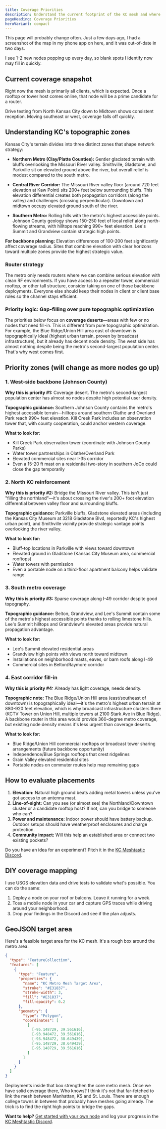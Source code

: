 ```yaml
---
title: Coverage Priorities
description: Understand the current footprint of the KC mesh and where additional routers will make the biggest impact.
pageHeading: Coverage Priorities
heroVariant: compact
---
```



This page will probably change often. Just a few days ago, I had a screenshot of the map in my phone app on here, and it was out-of-date in two days.

I see 1-2 new nodes popping up every day, so blank spots I identify now may fill in quickly. 

## Current coverage snapshot

Right now the mesh is primarily all clients, which is expected. Once a rooftop or tower host comes online, that node will be a prime candidate for a router.

Drive testing from North Kansas City down to Midtown shows consistent reception. Moving southeast or west, coverage falls off quickly.

## Understanding KC's topographic zones

Kansas City's terrain divides into three distinct zones that shape network strategy:

- **Northern Metro (Clay/Platte Counties):** Gentler glaciated terrain with bluffs overlooking the Missouri River valley. Smithville, Gladstone, and Parkville sit on elevated ground above the river, but overall relief is modest compared to the south metro.

- **Central River Corridor:** The Missouri River valley floor (around 720 feet elevation at Kaw Point) sits 200+ feet below surrounding bluffs. This elevation differential creates both propagation corridors (along the valley) and challenges (crossing perpendicular). Downtown and midtown occupy elevated ground south of the river.

- **Southern Metro:** Rolling hills with the metro's highest accessible points. Johnson County geology shows 150-250 feet of local relief along north-flowing streams, with hilltops reaching 990+ feet elevation. Lee's Summit and Grandview contain strategic high points.

**For backbone planning:** Elevation differences of 100-200 feet significantly affect coverage radius. Sites that combine elevation with clear horizons toward multiple zones provide the highest strategic value.

### Router strategy

The metro only needs routers where we can combine serious elevation with clean RF environments. If you have access to a repeater tower, commercial rooftop, or other tall structure, consider taking on one of those backbone deployments. Everyone else should keep their nodes in client or client base roles so the channel stays efficient.

### Priority logic: Gap-filling over pure topographic optimization

The priorities below focus on **coverage deserts**—areas with few or no nodes that need fill-in. This is different from pure topographic optimization. For example, the Blue Ridge/Union Hill area east of downtown is topographically ideal (highest urban terrain, proven by broadcast infrastructure), but it already has decent node density. The west side has almost nothing despite being the metro's second-largest population center. That's why west comes first.

## Priority zones (will change as more nodes go up)

### 1. West-side backbone (Johnson County)

**Why this is priority #1:** Coverage desert. The metro's second-largest population center has almost no nodes despite high potential user density.

**Topographic guidance:** Southern Johnson County contains the metro's highest accessible terrain—hilltops around southern Olathe and Overland Park reach 990+ feet elevation. Kill Creek Park includes an observation tower that, with county cooperation, could anchor western coverage.

**What to look for:**
- Kill Creek Park observation tower (coordinate with Johnson County Parks)
- Water tower partnerships in Olathe/Overland Park
- Elevated commercial sites near I-35 corridor
- Even a 15-20 ft mast on a residential two-story in southern JoCo could close the gap temporarily

### 2. North KC reinforcement

**Why this is priority #2:** Bridge the Missouri River valley. This isn't just "filling the northland"—it's about crossing the river's 200+ foot elevation differential between valley floor and surrounding bluffs.

**Topographic guidance:** Parkville bluffs, Gladstone elevated areas (including the Kansas City Museum at 3218 Gladstone Blvd, reportedly KC's highest urban point), and Smithville vicinity provide strategic vantage points overlooking the river valley.

**What to look for:**
- Bluff-top locations in Parkville with views toward downtown
- Elevated ground in Gladstone (Kansas City Museum area, commercial rooftops)
- Water towers with permission
- Even a portable node on a third-floor apartment balcony helps validate range

### 3. South metro coverage

**Why this is priority #3:** Sparse coverage along I-49 corridor despite good topography.

**Topographic guidance:** Belton, Grandview, and Lee's Summit contain some of the metro's highest accessible points thanks to rolling limestone hills. Lee's Summit hilltops and Grandview's elevated areas provide natural propagation advantage.

**What to look for:**
- Lee's Summit elevated residential areas
- Grandview high points with views north toward midtown
- Installations on neighborhood masts, eaves, or barn roofs along I-49
- Commercial sites in Belton/Raymore corridor

### 4. East corridor fill-in

**Why this is priority #4:** Already has light coverage, needs density.

**Topographic note:** The Blue Ridge/Union Hill area (east/southeast of downtown) is topographically ideal—it's the metro's highest urban terrain at 880-920 feet elevation, which is why broadcast infrastructure clusters there (KCTV Tower on Union Hill, multiple towers at 2100 Stark Ave in Blue Ridge). A backbone router in this area would provide 360-degree metro coverage, but existing node density means it's less urgent than coverage deserts.

**What to look for:**
- Blue Ridge/Union Hill commercial rooftops or broadcast tower sharing arrangements (future backbone opportunity)
- Independence/Blue Springs rooftops that crest ridgelines
- Grain Valley elevated residential sites
- Portable nodes on commuter routes help map remaining gaps

## How to evaluate placements

1. **Elevation:** Natural high ground beats adding metal towers unless you've got access to an antenna mast.
2. **Line-of-sight:** Can you see (or almost see) the Northland/Downtown cluster or a candidate rooftop host? If not, can you bridge to someone who can?
3. **Power and maintenance:** Indoor power should have battery backup. Outdoor setups should have weatherproof enclosures and charge protection.
4. **Community impact:** Will this help an established area or connect two existing pockets?

Do you have an idea for an experiment? Pitch it in the [KC Meshtastic Discord](https://discord.gg/eP5VSPKU).

## DIY coverage mapping

I use USGS elevation data and drive tests to validate what's possible. You can do the same:

1. Deploy a node on your roof or balcony. Leave it running for a week.
2. Toss a mobile node in your car and capture GPS traces while driving around your neighborhood.
4. Drop your findings in the Discord and see if the plan adjusts.

## GeoJSON target area

Here's a feasible target area for the KC mesh. It's a rough box around the metro area.

```json
{
  "type": "FeatureCollection",
  "features": [
    {
      "type": "Feature",
      "properties": {
        "name": "KC Metro Mesh Target Area",
        "stroke": "#E31837",
        "stroke-width": 3,
        "fill": "#E31837",
        "fill-opacity": 0.2
      },
      "geometry": {
        "type": "Polygon",
        "coordinates": [
          [
            [-95.148729, 39.561616],
            [-93.948472, 39.561616],
            [-93.948472, 38.649439],
            [-95.148729, 38.649439],
            [-95.148729, 39.561616]
          ]
        ]
      }
    }
  ]
}
```

Deployments inside that box strengthen the core metro mesh. Once we have solid coverage there, Who knows? I think it's not that far-fetched to link the mesh between Manhattan, KS and St. Louis. There are enough college towns in between that probably have meshes going already. The trick is to find the right high points to bridge the gaps.

**Want to help?** [Get started with your own node](/get-started/join) and log your progress in the [KC Meshtastic Discord](https://discord.gg/eP5VSPKU).
